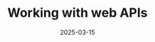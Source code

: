 ---
title: "Working with web APIs"
date: "2025-03-15"
tags: ["web development", "APIs", "API development"]
draft: true
summary: "An intro to web APIs and how to use and design them."
---
